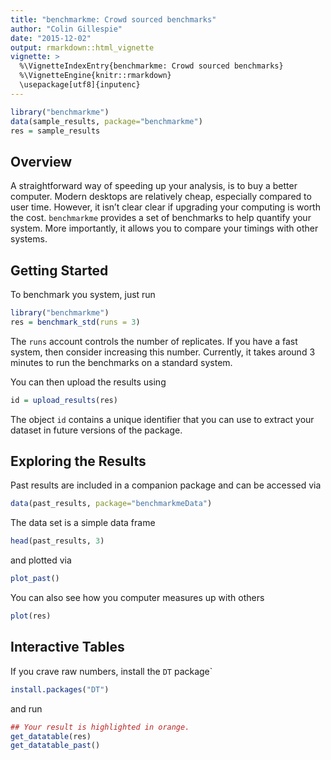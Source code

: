 ```yaml
---
title: "benchmarkme: Crowd sourced benchmarks"
author: "Colin Gillespie"
date: "2015-12-02"
output: rmarkdown::html_vignette
vignette: >
  %\VignetteIndexEntry{benchmarkme: Crowd sourced benchmarks}
  %\VignetteEngine{knitr::rmarkdown}
  \usepackage[utf8]{inputenc}
---
```


```r
library("benchmarkme")
data(sample_results, package="benchmarkme")
res = sample_results
```



## Overview 

A straightforward way of speeding up your analysis, is to buy a better computer. Modern desktops are relatively cheap, especially compared to user time. However, it isn't clear clear if upgrading your computing is worth the cost. `benchmarkme` provides a set of benchmarks to help quantify your system. More importantly, it allows you to compare your timings with other systems.

## Getting Started

To benchmark you system, just run

```r
library("benchmarkme")
res = benchmark_std(runs = 3)
```

The `runs` account controls the number of replicates. If you have a fast system, then consider increasing this number. Currently, it takes around 3 minutes to run the benchmarks on a standard system.

You can then upload the results using

```r
id = upload_results(res)
```

The object `id` contains a unique identifier that you can use to extract your
dataset in future versions of the package.

## Exploring the Results

Past results are included in a companion package and can be accessed via

```r
data(past_results, package="benchmarkmeData")
```

The data set is a simple data frame

```r
head(past_results, 3)
```

and plotted via

```r
plot_past()
```

You can also see how you computer measures up with others

```r
plot(res)
```

## Interactive Tables

If you crave raw numbers, install the `DT` package` 

```r
install.packages("DT")
```

and run 

```r
## Your result is highlighted in orange.
get_datatable(res)
get_datatable_past()
```
